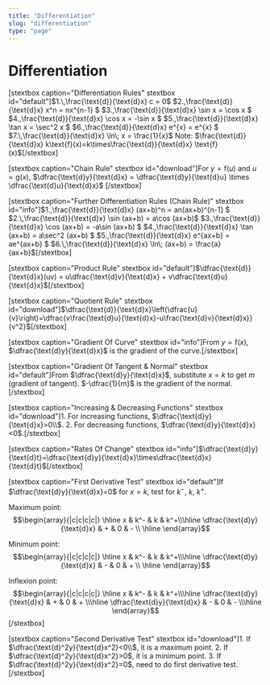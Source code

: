 ```yaml
---
title: "Differentiation"
slug: "differentiation"
type: "page"
---
```


# Differentiation
[stextbox caption="Differentiation Rules" stextbox id="default"]$1.\,\frac{\text{d}}{\text{d}x} c = 0$
$2.\,\frac{\text{d}}{\text{d}x} x^n = nx^{n-1} $
$3.\,\frac{\text{d}}{\text{d}x} \sin x = \cos  x $
$4.\,\frac{\text{d}}{\text{d}x} \cos x = -\sin  x $
$5.\,\frac{\text{d}}{\text{d}x} \tan x = \sec^2 x $
$6.\,\frac{\text{d}}{\text{d}x} e^{x} = e^{x} $
$7.\,\frac{\text{d}}{\text{d}x} \ln\; x = \frac{1}{x}$
Note: $\frac{\text{d}}{\text{d}x} k\text{f}(x)=k\times\frac{\text{d}}{\text{d}x} \text{f}(x)$[/stextbox]

[stextbox caption="Chain Rule" stextbox id="download"]For $y=\text{f}(u)$ and $u=\text{g}(x)$,
$\dfrac{\text{d}y}{\text{d}x} = \dfrac{\text{d}y}{\text{d}u} \times \dfrac{\text{d}u}{\text{d}x}$
[/stextbox]

[stextbox caption="Further Differentiation Rules (Chain Rule)" stextbox id="info"]$1.\,\frac{\text{d}}{\text{d}x} (ax+b)^n = an(ax+b)^{n-1} $
$2.\,\frac{\text{d}}{\text{d}x} \sin (ax+b) = a\cos  (ax+b)$
$3.\,\frac{\text{d}}{\text{d}x} \cos (ax+b) = -a\sin  (ax+b) $
$4.\,\frac{\text{d}}{\text{d}x} \tan (ax+b) = a\sec^2 (ax+b) $
$5.\,\frac{\text{d}}{\text{d}x} e^{ax+b} = ae^{ax+b} $
$6.\,\frac{\text{d}}{\text{d}x} \ln\; (ax+b) = \frac{a}{ax+b}$[/stextbox]

[stextbox caption="Product Rule" stextbox id="default"]$\dfrac{\text{d}}{\text{d}x}(uv) = u\dfrac{\text{d}v}{\text{d}x} + v\dfrac{\text{d}u}{\text{d}x}$[/stextbox]

[stextbox caption="Quotient Rule" stextbox id="download"]$\dfrac{\text{d}}{\text{d}x}\left(\dfrac{u}{v}\right)=\dfrac{v\frac{\text{d}u}{\text{d}x}-u\frac{\text{d}v}{\text{d}x}}{v^2}$[/stextbox]

[stextbox caption="Gradient Of Curve" stextbox id="info"]From $y=\text{f}(x)$,
$\dfrac{\text{d}y}{\text{d}x}$ is the gradient of the curve.[/stextbox]

[stextbox caption="Gradient Of Tangent & Normal" stextbox id="default"]From $\dfrac{\text{d}y}{\text{d}x}$, substitute $x=k$ to get $m$ (gradient of tangent).
$-\dfrac{1}{m}$ is the gradient of the normal.[/stextbox]

[stextbox caption="Increasing & Decreasing Functions" stextbox id="download"]1. For increasing functions, $\dfrac{\text{d}y}{\text{d}x}>0\\$.
2. For decreasing functions, $\dfrac{\text{d}y}{\text{d}x}<0$.[/stextbox]

[stextbox caption="Rates Of Change" stextbox id="info"]$\dfrac{\text{d}y}{\text{d}t}=\dfrac{\text{d}y}{\text{d}x}\times\dfrac{\text{d}x}{\text{d}t}$[/stextbox]

[stextbox caption="First Derivative Test" stextbox id="default"]If $\dfrac{\text{d}y}{\text{d}x}=0$ for $x=k$, test for $k^-$, $k$, $k^+$.

Maximum point:
$$\begin{array}{|c|c|c|c|}
\hline
x & k^- & k & k^+\\\hline
\dfrac{\text{d}y}{\text{d}x} & + & 0 & - \\ \hline
\end{array}$$

Minimum point:
$$\begin{array}{|c|c|c|c|}
\hline
x & k^- & k & k^+\\\hline
\dfrac{\text{d}y}{\text{d}x} & - & 0 & + \\ \hline
\end{array}$$

Inflexion point:
$$\begin{array}{|c|c|c|c|}
\hline
x & k^- & k & k^+\\\hline
\dfrac{\text{d}y}{\text{d}x} & + & 0 & + \\\hline
\dfrac{\text{d}y}{\text{d}x} & - & 0 & -  \\\hline
\end{array}$$[/stextbox]

[stextbox caption="Second Derivative Test" stextbox id="download"]1. If $\dfrac{\text{d}^2y}{\text{d}x^2}<0\\$, it is a maximum point.
2. If $\dfrac{\text{d}^2y}{\text{d}x^2}>0$, it is a minimum point.
3. If $\dfrac{\text{d}^2y}{\text{d}x^2}=0$, need to do first derivative test. 
[/stextbox]